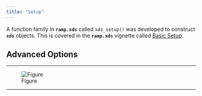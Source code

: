 ```yaml
---
title: "Setup"
---
```


A function family in **`ramp.xds`** called `xds_setup()` was developed to construct **`xds`** objects. This is covered in the  **`ramp.xds`** vignette called [Basic Setup](https://dd-harp.github.io/ramp.xds/articles/BasicSetup.html). 

## Advanced Options

***

![Figure](./Figures/ModularGeneralized.png)

***
